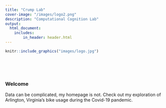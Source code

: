```yaml
---
title: "Crump Lab"
cover-image: "/images/logo2.png"
description: "Computational Cognition Lab"
output: 
  html_document:
    includes:
        in_header: header.html
---
```


<style type="text/css">
.title {
  display: none;
}

#getting-started img {
  margin-right: 10px;
}

</style>

<div class="row">
<div class="col-sm-6">

```r
knitr::include_graphics("images/logo.jpg")
```

</div>
<div class="col-sm-6"  style="padding-top: 50px;">

### Welcome

Data can be complicated, my homepage is not. Check out my exploration of Arlington, Virginia's bike usage during the Covid-19 pandemic.

</div>
</div>